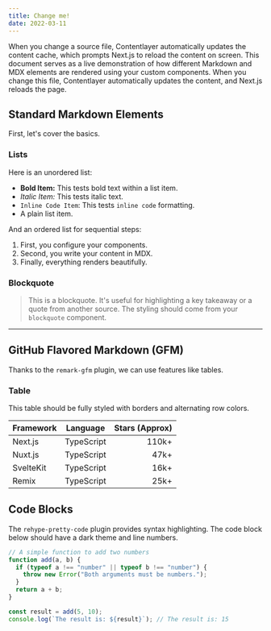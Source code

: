 ```yaml
---
title: Change me!
date: 2022-03-11
---
```


When you change a source file, Contentlayer automatically updates the content cache, which prompts Next.js to reload the content on screen.
This document serves as a live demonstration of how different Markdown and MDX elements are rendered using your custom components. When you change this file, Contentlayer automatically updates the content, and Next.js reloads the page.

## Standard Markdown Elements

First, let's cover the basics.

### Lists

Here is an unordered list:

- **Bold Item:** This tests bold text within a list item.
- _Italic Item:_ This tests italic text.
- `Inline Code Item`: This tests `inline code` formatting.
- A plain list item.

And an ordered list for sequential steps:

1. First, you configure your components.
2. Second, you write your content in MDX.
3. Finally, everything renders beautifully.

### Blockquote

> This is a blockquote. It's useful for highlighting a key takeaway or a quote from another source. The styling should come from your `blockquote` component.

---

## GitHub Flavored Markdown (GFM)

Thanks to the `remark-gfm` plugin, we can use features like tables.

### Table

This table should be fully styled with borders and alternating row colors.

| Framework |  Language  | Stars (Approx) |
| --------- | :--------: | -------------: |
| Next.js   | TypeScript |          110k+ |
| Nuxt.js   | TypeScript |           47k+ |
| SvelteKit | TypeScript |           16k+ |
| Remix     | TypeScript |           25k+ |

## Code Blocks

The `rehype-pretty-code` plugin provides syntax highlighting. The code block below should have a dark theme and line numbers.

```javascript
// A simple function to add two numbers
function add(a, b) {
  if (typeof a !== "number" || typeof b !== "number") {
    throw new Error("Both arguments must be numbers.");
  }
  return a + b;
}

const result = add(5, 10);
console.log(`The result is: ${result}`); // The result is: 15
```
